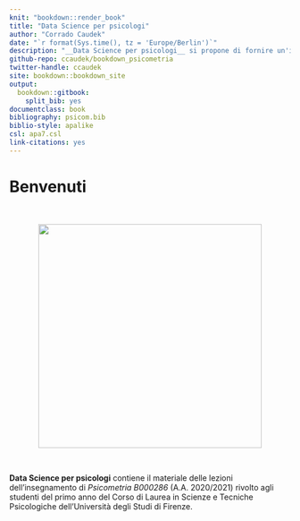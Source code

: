 ```yaml
---
knit: "bookdown::render_book"
title: "Data Science per psicologi"
author: "Corrado Caudek"
date: "`r format(Sys.time(), tz = 'Europe/Berlin')`"
description: "__Data Science per psicologi__ si propone di fornire un'introduzione all'analisi dei dati psicologici agli studenti del primo anno del Corso di Laurea in Scienze e Tecniche Psicologiche presso l'Università degli Studi di Firenze. Particolare attenzione sarà posta ai seguenti aspetti: l'uso del linguaggio R per lo svolgimento delle analisi statistiche, la rappresentazione grafica dei dati e l'inferenza Bayesiana."
github-repo: ccaudek/bookdown_psicometria
twitter-handle: ccaudek
site: bookdown::bookdown_site
output: 
  bookdown::gitbook:
    split_bib: yes
documentclass: book
bibliography: psicom.bib
biblio-style: apalike
csl: apa7.csl
link-citations: yes
---
```


# Benvenuti {-} 

\

<center> ![](images/gen_art.png){width=400px height=400px} </center>

\

__Data Science per psicologi__ contiene il materiale delle lezioni dell'insegnamento di  _Psicometria B000286_ (A.A. 2020/2021) rivolto agli studenti del primo anno del Corso di Laurea in Scienze e Tecniche Psicologiche dell'Università degli Studi di Firenze. 
